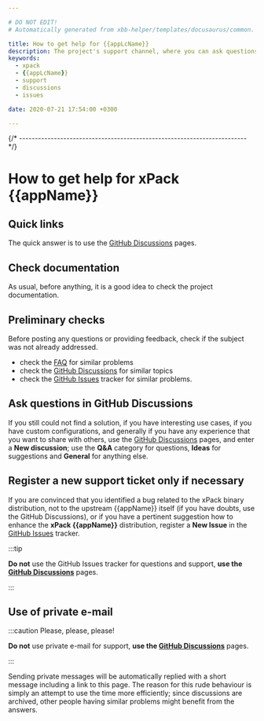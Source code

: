 ```yaml
---

# DO NOT EDIT!
# Automatically generated from xbb-helper/templates/docusaurus/common.

title: How to get help for {{appLcName}}
description: The project's support channel, where you can ask questions, start discussions, and report issues.
keywords:
  - xpack
  - {{appLcName}}
  - support
  - discussions
  - issues

date: 2020-07-21 17:54:00 +0300

---
```



{/* ------------------------------------------------------------------------ */}

# How to get help for xPack {{appName}}

## Quick links

The quick answer is to use the
[GitHub Discussions](https://github.com/xpack-dev-tools/{{gitHubProjectName}}/discussions/) pages.

## Check documentation

As usual, before anything, it is a good idea to check the project
documentation.

<Documentation/>

## Preliminary checks

Before posting any questions or providing feedback,
check if the subject was not already addressed.

- check the [FAQ](/docs/faq/)
for similar problems
- check the [GitHub Discussions](https://github.com/xpack-dev-tools/{{gitHubProjectName}}/discussions/) for
similar topics
- check the
[GitHub Issues](https://github.com/xpack-dev-tools/{{gitHubProjectName}}/issues/)
tracker for similar problems.

## Ask questions in GitHub Discussions

If you still could not find a solution, if you have interesting use
cases, if you have custom configurations, and generally if you have
any experience that you want to share with others, use the
[GitHub Discussions](https://github.com/xpack-dev-tools/{{gitHubProjectName}}/discussions/) pages,
and enter a **New discussion**; use the **Q&A** category for questions, **Ideas** for suggestions and **General** for anything else.

## Register a new support ticket only if necessary

If you are convinced that you identified a bug related to the xPack binary
distribution, not to the upstream {{appName}} itself
(if you have doubts, use the GitHub Discussions),
or if you have a pertinent suggestion how to enhance the **xPack {{appName}}**
distribution, register a **New Issue** in the
[GitHub Issues](https://github.com/xpack-dev-tools/{{gitHubProjectName}}/issues/)
tracker.

:::tip

**Do not** use the GitHub Issues tracker
for questions and support, **use the
[GitHub Discussions](https://github.com/xpack-dev-tools/{{gitHubProjectName}}/discussions/)** pages.

:::

## Use of private e-mail

:::caution Please, please, please!

**Do not** use
private e-mail for support, **use the
[GitHub Discussions](https://github.com/xpack-dev-tools/{{gitHubProjectName}}/discussions/)** pages.

:::

Sending private messages will be automatically replied with
a short message including a link to this page.
The reason for this rude behaviour is simply an attempt to use
the time more efficiently; since discussions are archived, other people
having similar problems might benefit from the answers.

